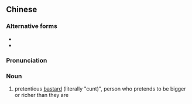{{also|装逼}}
==Chinese==
{{zh-forms|s=装逼}}

===Alternative forms===
* {{zh-l|裝Ｂ}}
* {{zh-l|裝屄}}

===Pronunciation===
{{zh-pron
|m=zhuāngbī
|cat=n
}}

===Noun===
{{zh-noun}}

# {{lb|zh|vulgar}} pretentious [[bastard]] (literally "cunt)", person who pretends to be bigger or richer than they are